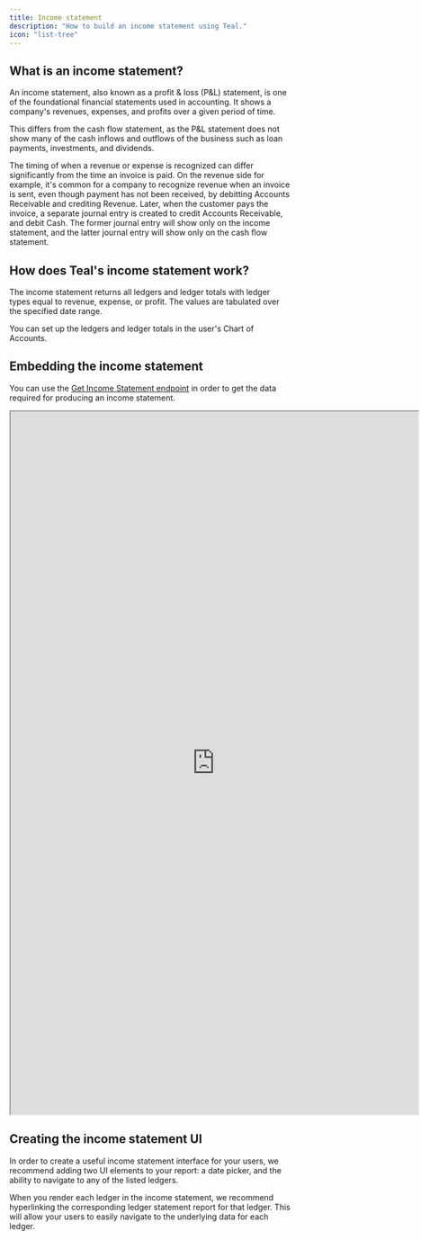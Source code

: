 ```yaml
---
title: Income statement
description: "How to build an income statement using Teal."
icon: "list-tree"
---
```


## What is an income statement?

An income statement, also known as a profit & loss (P&L) statement, is one of the foundational financial statements used in accounting. It shows a company's revenues, expenses, and profits over a given period of time.

This differs from the cash flow statement, as the P&L statement does not show many of the cash inflows and outflows of the business such as loan payments, investments, and dividends.

The timing of when a revenue or expense is recognized can differ significantly from the time an invoice is paid. On the revenue side for example, it's common for a company to recognize revenue when an invoice is sent, even though payment has not been received, by debitting Accounts Receivable and crediting Revenue. Later, when the customer pays the invoice, a separate journal entry is created to credit Accounts Receivable, and debit Cash. The former journal entry will show only on the income statement, and the latter journal entry will show only on the cash flow statement.

## How does Teal's income statement work?

The income statement returns all ledgers and ledger totals with ledger types equal to revenue, expense, or profit. The values are tabulated over the specified date range.

You can set up the ledgers and ledger totals in the user's Chart of Accounts.

## Embedding the income statement

You can use the [Get Income Statement endpoint](/api-reference/reports/get_income_statement) in order to get the data required for producing an income statement.

<iframe
  src="https://codesandbox.io/embed/confident-sunset-xg5ygb?fontsize=14&hidenavigation=1&theme=dark?autoresize=1&fontsize=14&hidenavigation=1&codemirror=1&hidedevtools=1&theme=dark&view=preview"
  width="725"
  height="1250"
  title="Income Statement"
  allow="accelerometer; ambient-light-sensor; camera; encrypted-media; geolocation; gyroscope; hid; microphone; midi; payment; usb; vr; xr-spatial-tracking"
  sandbox="allow-forms allow-modals allow-popups allow-presentation allow-same-origin allow-scripts"
></iframe>

## Creating the income statement UI

In order to create a useful income statement interface for your users, we recommend adding two UI elements to your report: a date picker, and the ability to navigate to any of the listed ledgers.

When you render each ledger in the income statement, we recommend hyperlinking the corresponding ledger statement report for that ledger. This will allow your users to easily navigate to the underlying data for each ledger.

